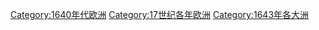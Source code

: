 [[Category:1640年代欧洲|Category:1640年代欧洲]]
[[Category:17世纪各年欧洲|Category:17世纪各年欧洲]]
[[Category:1643年各大洲|Category:1643年各大洲]]